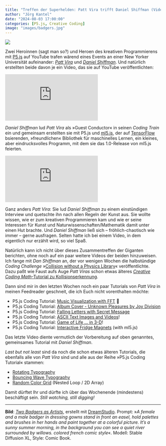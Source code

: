 ```yaml
---
title: "Treffen der Superhelden: Patt Vira trifft Daniel Shiffman (Video-Tutorials zum Wochenende)"
author: "Jörg Kantel"
date: "2024-08-03 17:00:00"
categories: [P5.js, Creative Coding]
image: "images/badgers.jpg"
---
```


[![](images/badgers-b.jpg)](https://www.flickr.com/photos/schockwellenreiter/53899728260/)

Zwei Heroinnen (sagt man so?) und Heroen des kreativen Programmierens mit [P5.js](http://cognitiones.kantel-chaos-team.de/programmierung/creativecoding/processing/p5js.html) auf YouTube trafen wärend eines Events an einer New Yorker Universität aufeinander: *[Patt Vira](https://www.pattvira.com/)* und *[Daniel Shiffman](https://thecodingtrain.com/)*. Und natürlich erstellten beide davon je ein Video, das sie auf YouTube veröffentlichten:

<iframe class="if16_9" src="https://www.youtube.com/embed/2h8VArJ3gnQ?si=1jdas0JP14_VGwqG" title="YouTube video player" frameborder="0" allow="accelerometer; autoplay; clipboard-write; encrypted-media; gyroscope; picture-in-picture; web-share" referrerpolicy="strict-origin-when-cross-origin" allowfullscreen></iframe>

*Daniel Shiffman* lud *Patt Vira* als »Guest Conductor« in seinen *Coding Train* ein und gemeinsam erstellten sie mit P5.js und [ml5.js](https://ml5js.org/), der auf [TensorFlow](https://www.tensorflow.org/js) bsierenden, »freundlichen« Bibliothek für maschinelles Lernen, ein kleines, aber eindrucksvolles Programm, mit dem sie das 1.0-Release von ml5.js feierten.

<iframe class="if16_9" src="https://www.youtube.com/embed/X4XMhpRFKvU?si=-PWxieopmDPU_-rU" title="YouTube video player" frameborder="0" allow="accelerometer; autoplay; clipboard-write; encrypted-media; gyroscope; picture-in-picture; web-share" referrerpolicy="strict-origin-when-cross-origin" allowfullscreen></iframe>

Ganz anders *Patt Vira*: Sie lud *Daniel Shiffman* zu einem einstündigen Interview und quetschte ihn nach allen Regeln der Kunst aus. Sie wollte wissen, wie er zum kreativen Programmieren kam und wie er seine Interessen für Kunst und Naturwissenschaften/Mathematik damit unter einen Hut brachte. Und *Daniel Shiffman* ließ sich -- fröhlich-chaotisch wie immer -- gerne ausfragen. Selten hatte ich bei einem Video, in dem eigentlich nur erzählt wird, so viel Spaß.

Natürlich kann ich nicht über dieses Zusammentreffen der Giganten berichten, ohne noch auf ein paar weitere Videos der beiden hinzuweisen. Ich fange mit *Dan Shiffman* an, der vor wenigen Wochen die halbstündige *Coding Challenge* »[Collision without a Physics Library](https://www.youtube.com/watch?v=dJNFPv9Mj-Y)« veröffentlichte. Dazu paßt wie Faust aufs Auge *Patt Viras* schon etwas älteres [*Creative Coding Math*-Tutorial zu Kollisionserkennung](https://www.youtube.com/watch?v=gUTeWOfwECc).

Dann sind mir in den letzten Wochen noch ein paar Tutorials von *Patt Vira* in meinen Feedreader geschneit, die ich Euch nicht vorenthalten möchte:

- P5.js Coding Tutorial: [Music Visualization with FFT](https://www.youtube.com/watch?v=8O5aCwdopLo) 🎵
- P5.js Coding Tutorial: [Album Cover - Unknown Pleasures by Joy Division](https://www.youtube.com/watch?v=PttnJmbBKnY)
- P5.js Coding Tutorial: [Falling Letters with Secret Message](https://www.youtube.com/watch?v=KdVgpDjmoRQ)
- P5.js Coding Tutorial: [ASCII Text Images and Videos](https://www.youtube.com/watch?v=4IyeLc6J1Uo)!
- P5.js Coding Tutorial: [Game of Life … in 3-D](https://www.youtube.com/watch?v=WXSfGXGogFg)!
- P5.js Coding Tutorial: [Interactive Fridge Magnets](https://www.youtube.com/watch?v=72pAzuD8tqE) (with ml5.js)

Das letzte Video diente vermutlich der Vorbereitung auf oben genanntes, gemeinsames Tutorial mit *Daniel Shiffman*.

*Last but not least* sind da noch die schon etwas älteren Tutorials, die ebenfalls alle von *Patt Vira* sind und alle aus der Reihe »P5.js Coding Tutorial« stammen:

- [Rotating Typography](https://www.youtube.com/watch?v=jUM1z52m_bQ)
- [Bouncing Wave Typography](https://www.youtube.com/watch?v=dBKilH7ljew)
- [Random Color Grid](https://www.youtube.com/watch?v=3j_cr44OZTc) (Nested Loop / 2D Array)

Damit dürftet Ihr und dürfte ich über das Wochenende (mindestens) beschäftigt sein. *Still watching, still digging!* 

---

**Bild**: *[Two Badgers as Artists](https://www.flickr.com/photos/schockwellenreiter/53899728260/)*, erstellt mit [DreamStudio](https://beta.dreamstudio.ai/generate). Prompt: »*A female and a male badger in dressing gowns stand in front an easel, hold palettes and brushes in her hands and paint together at a colorful picture. It's a sunny summer morning, in the background you can see a quiet river surrounded by willows. colored french comic style*«. Modell: Stable Diffusion XL, Style: Comic Book.